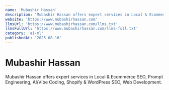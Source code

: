 ```yaml
---
name: 'Mubashir Hassan'
description: 'Mubashir Hassan offers expert services in Local & Ecommerce SEO, Prompt Engineering, AI/Vibe Coding, Shopify & WordPress SEO, Web Development.'
website: 'https://www.mubashirhassan.com'
llmsUrl: 'https://www.mubashirhassan.com/llms.txt'
llmsFullUrl: 'https://www.mubashirhassan.com/llms-full.txt'
category: 'ai-ml'
publishedAt: '2025-08-16'
---
```


# Mubashir Hassan

Mubashir Hassan offers expert services in Local & Ecommerce SEO, Prompt Engineering, AI/Vibe Coding, Shopify & WordPress SEO, Web Development.
